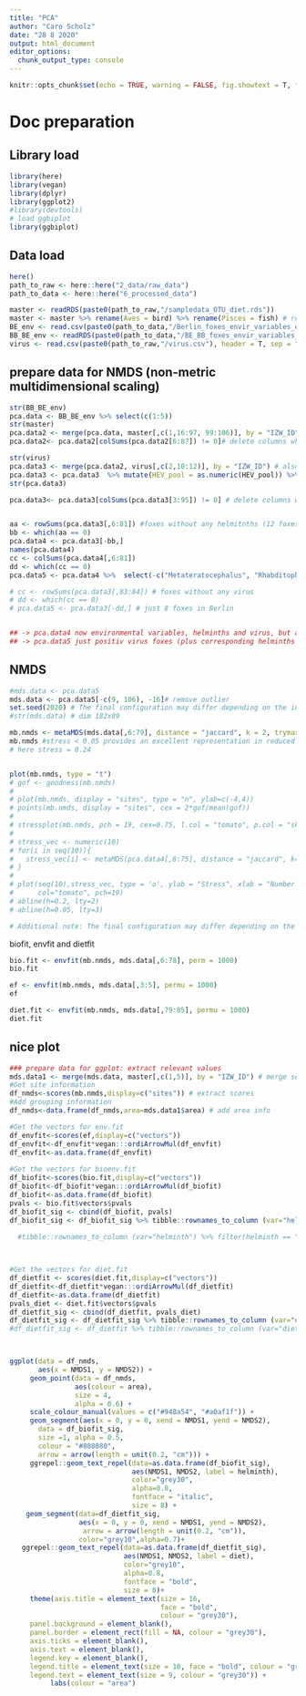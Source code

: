 ---
title: "PCA"
author: "Caro Scholz"
date: "28 8 2020"
output: html_document
editor_options: 
  chunk_output_type: console
---


```{r setup, include=FALSE}
knitr::opts_chunk$set(echo = TRUE, warning = FALSE, fig.showtext = T, fig.retina = 1)
```

# Doc preparation
## Library load
```{r prep, message=FALSE}
library(here)
library(vegan)
library(dplyr)
library(ggplot2)
#library(devtools)
# load ggbiplot
library(ggbiplot)


```

## Data load
```{r dataload}
here()
path_to_raw <- here::here("2_data/raw_data")
path_to_data <- here::here("6_processed_data")

master <- readRDS(paste0(path_to_raw,"/sampledata_OTU_diet.rds"))
master <- master %>% rename(Aves = bird) %>% rename(Pisces = fish) # rename two columns
BE_env <- read.csv(paste0(path_to_data,"/Berlin_foxes_envir_variables_epsg25833.csv"), header = T, sep = ",", stringsAsFactors = F)
BB_BE_env <- readRDS(paste0(path_to_data,"/BE_BB_foxes_envir_variables_epsg3035.rds"))
virus <- read.csv(paste0(path_to_raw,"/virus.csv"), header = T, sep = ",", stringsAsFactors = F)

```

## prepare data for NMDS (non-metric multidimensional scaling)

```{r}

str(BB_BE_env)
pca.data <- BB_BE_env %>% select(c(1:5))
str(master) 
pca.data2 <- merge(pca.data, master[,c(1,16:97, 99:106)], by = "IZW_ID") # also including diet data
pca.data2<- pca.data2[colSums(pca.data2[6:87]) != 0]# delete columns whitout observations/just absence data = 14 helminths  

str(virus)
pca.data3 <- merge(pca.data2, virus[,c(2,10:12)], by = "IZW_ID") # also including diet data
pca.data3 <- pca.data3  %>% mutate(HEV_pool = as.numeric(HEV_pool)) %>% mutate(HAV_pool = as.numeric(HAV_pool)) %>%     mutate(Astro_pool = as.numeric(Astro_pool)) %>% mutate(Annelida = as.numeric(Annelida)) %>% mutate(Arthropoda = as.numeric(Arthropoda)) %>% mutate(Aves= as.numeric(Aves)) %>% mutate(Pisces = as.numeric(Pisces)) %>% mutate(Insectivora = as.numeric(Insectivora)) %>% mutate(Lagomorpha = as.numeric(Lagomorpha)) %>% mutate(Mollusca = as.numeric(Mollusca)) %>% mutate(Rodentia = as.numeric(Rodentia)) # transform everything into numeric
str(pca.data3)

pca.data3<- pca.data3[colSums(pca.data3[3:95]) != 0] # delete columns whitout observations/just absence data -> no HAV, no Lagomorpha


aa <- rowSums(pca.data3[,6:81]) #foxes without any helmitnths (12 foxes)
bb <- which(aa == 0)
pca.data4 <- pca.data3[-bb,] 
names(pca.data4)
cc <- colSums(pca.data4[,6:81])
dd <- which(cc == 0)
pca.data5 <- pca.data4 %>%  select(-c("Metateratocephalus", "Rhabditophanes"))

# cc <- rowSums(pca.data3[,83:84]) # foxes without any virus
# dd <- which(cc == 0)
# pca.data5 <- pca.data3[-dd,] # just 8 foxes in Berlin


## -> pca.data4 now environmental variables, helminths and virus, but a lot of zeors in virus coumns (won't work for NMDS)
## -> pca.data5 just positiv virus foxes (plus corresponding helminths and environmeltal variables)

```

## NMDS
```{r}
#mds.data <- pca.data5
mds.data <- pca.data5[-c(9, 106), -16]# remove outlier 
set.seed(2020) # The final configuration may differ depending on the initial configuration (which is often random), and the number of iterations, so it is advisable to run the NMDS multiple times and compare the interpretation from the lowest stress solutions and set a seed
#str(mds.data) # dim 182x89

mb.nmds <- metaMDS(mds.data[,6:79], distance = "jaccard", k = 2, trymax = 100, noshare= 0.1, center = T) # just helminths
mb.nmds #stress < 0.05 provides an excellent representation in reduced dimensions, < 0.1 is great, < 0.2 is good/ok, and stress < 0.3 provides a poor representation.
# here stress = 0.24


plot(mb.nmds, type = "t")
# gof <- goodness(mb.nmds)
#
# plot(mb.nmds, display = "sites", type = "n", ylab=c(-4,4))
# points(mb.nmds, display = "sites", cex = 2*gof/mean(gof))
#
# stressplot(mb.nmds, pch = 19, cex=0.75, l.col = "tomato", p.col = "skyblue")
#
# stress_vec <- numeric(10)
# for(i in seq(10)){
#   stress_vec[i] <- metaMDS(pca.data4[,8:75], distance = "jaccard", k=i)$stress
# }
#
# plot(seq(10),stress_vec, type = 'o', ylab = "Stress", xlab = "Number of dimensions",
#      col="tomato", pch=19)
# abline(h=0.2, lty=2)
# abline(h=0.05, lty=3)

# Additional note: The final configuration may differ depending on the initial configuration (which is often random), and the number of iterations, so it is advisable to run the NMDS multiple times and compare the interpretation from the lowest stress solutions.
```

biofit, envfit and dietfit
```{r}

bio.fit <- envfit(mb.nmds, mds.data[,6:78], perm = 1000)
bio.fit 

ef <- envfit(mb.nmds, mds.data[,3:5], permu = 1000)
ef 

diet.fit <- envfit(mb.nmds, mds.data[,79:85], permu = 1000)
diet.fit 
```


## nice plot
```{r}
### prepare data for ggplot: extract relevant values
mds.data1 <- merge(mds.data, master[,c(1,5)], by = "IZW_ID") # merge sex info
#Get site information
df_nmds<-scores(mb.nmds,display=c("sites")) # extract scores
#Add grouping information
df_nmds<-data.frame(df_nmds,area=mds.data1$area) # add area info

#Get the vectors for env.fit
df_envfit<-scores(ef,display=c("vectors"))
df_envfit<-df_envfit*vegan:::ordiArrowMul(df_envfit)
df_envfit<-as.data.frame(df_envfit)
 
#Get the vectors for bioenv.fit
df_biofit<-scores(bio.fit,display=c("vectors"))
df_biofit<-df_biofit*vegan:::ordiArrowMul(df_biofit)
df_biofit<-as.data.frame(df_biofit)
pvals <- bio.fit$vectors$pvals
df_biofit_sig <- cbind(df_biofit, pvals)
df_biofit_sig <- df_biofit_sig %>% tibble::rownames_to_column (var="helminth") %>% filter(pvals < 0.05)
  
  #tibble::rownames_to_column (var="helminth") %>% filter(helminth == "Alaria"| helminth =="Ancylostoma"| helminth == "Angiostrongylus"| helminth == "Capillaria "| helminth == "Clonorchis"| helminth == "Crenosoma" | helminth == "Eucoleus" | helminth == "Heterakis" | helminth == "Hydatigera"| helminth == "Lamanema" | helminth == "Mesocestoides" | helminth == "Nematodirella"| helminth == "Oslerus"|helminth == "Passalurus" | helminth == "Sutarostrongylus" | helminth == "Taenia"| helminth == "Uncinaria")  #select just significant helminths for plotting



#Get the vectors for diet.fit
df_dietfit <- scores(diet.fit,display=c("vectors"))
df_dietfit<-df_dietfit*vegan:::ordiArrowMul(df_dietfit)
df_dietfit<-as.data.frame(df_dietfit)
pvals_diet <- diet.fit$vectors$pvals
df_dietfit_sig <- cbind(df_dietfit, pvals_diet)
df_dietfit_sig <- df_dietfit_sig %>% tibble::rownames_to_column (var="diet") %>% filter(pvals_diet < 0.05)
#df_dietfit_sig <- df_dietfit %>% tibble::rownames_to_column (var="diet") %>% filter(diet == "Arthropoda") #select just significant diet features for plotting



ggplot(data = df_nmds, 
       aes(x = NMDS1, y = NMDS2)) + 
     geom_point(data = df_nmds, 
                aes(colour = area), 
                size = 4, 
                alpha = 0.6) + 
     scale_colour_manual(values = c("#948a54", "#a0af1f")) + 
     geom_segment(aes(x = 0, y = 0, xend = NMDS1, yend = NMDS2),
       data = df_biofit_sig, 
       size =1, alpha = 0.5, 
       colour = "#808080", 
       arrow = arrow(length = unit(0.2, "cm"))) +
     ggrepel::geom_text_repel(data=as.data.frame(df_biofit_sig), 
                              aes(NMDS1, NMDS2, label = helminth),
                              color="grey30",
                              alpha=0.8, 
                              fontface = "italic",
                              size = 8) +
    geom_segment(data=df_dietfit_sig, 
                 aes(x = 0, y = 0, xend = NMDS1, yend = NMDS2),
                  arrow = arrow(length = unit(0.2, "cm")),
                 color="grey10",alpha=0.7)+
   ggrepel::geom_text_repel(data=as.data.frame(df_dietfit_sig),
                            aes(NMDS1, NMDS2, label = diet),
                            color="grey10",
                            alpha=0.8,
                            fontface = "bold",
                            size = 8)+
     theme(axis.title = element_text(size = 16, 
                                     face = "bold", 
                                     colour = "grey30"), 
     panel.background = element_blank(), 
     panel.border = element_rect(fill = NA, colour = "grey30"), 
     axis.ticks = element_blank(), 
     axis.text = element_blank(), 
     legend.key = element_blank(), 
     legend.title = element_text(size = 10, face = "bold", colour = "grey30"), 
     legend.text = element_text(size = 9, colour = "grey30")) +
          labs(colour = "area")


```



